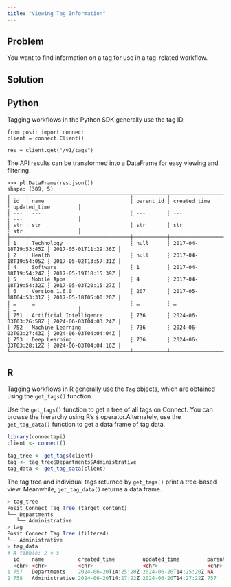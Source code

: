 ```yaml
---
title: "Viewing Tag Information"
---
```


## Problem

You want to find information on a tag for use in a tag-related workflow.

## Solution

::: {.panel-tabset group="language"}

## Python

Tagging workflows in the Python SDK generally use the tag ID.

```.python
from posit import connect
client = connect.Client()

res = client.get("/v1/tags")
```

The API results can be transformed into a DataFrame for easy viewing and filtering.

```.python
>>> pl.DataFrame(res.json())
shape: (309, 5)
┌─────┬─────────────────────────────────┬───────────┬──────────────────────┬──────────────────────┐
│ id  ┆ name                            ┆ parent_id ┆ created_time         ┆ updated_time         │
│ --- ┆ ---                             ┆ ---       ┆ ---                  ┆ ---                  │
│ str ┆ str                             ┆ str       ┆ str                  ┆ str                  │
╞═════╪═════════════════════════════════╪═══════════╪══════════════════════╪══════════════════════╡
│ 1   ┆ Technology                      ┆ null      ┆ 2017-04-18T19:53:45Z ┆ 2017-05-01T11:29:36Z │
│ 2   ┆ Health                          ┆ null      ┆ 2017-04-18T19:54:05Z ┆ 2017-05-02T13:57:31Z │
│ 4   ┆ Software                        ┆ 1         ┆ 2017-04-18T19:54:24Z ┆ 2017-05-19T18:15:39Z │
│ 5   ┆ Mobile Apps                     ┆ 4         ┆ 2017-04-18T19:54:32Z ┆ 2017-05-03T20:15:27Z │
│ 6   ┆ Version 1.6.0                   ┆ 207       ┆ 2017-05-18T04:53:31Z ┆ 2017-05-18T05:00:20Z │
│ …   ┆ …                               ┆ …         ┆ …                    ┆ …                    │
│ 751 ┆ Artificial Intelligence         ┆ 736       ┆ 2024-06-03T03:26:58Z ┆ 2024-06-03T04:03:24Z │
│ 752 ┆ Machine Learning                ┆ 736       ┆ 2024-06-03T03:27:43Z ┆ 2024-06-03T04:04:04Z │
│ 753 ┆ Deep Learning                   ┆ 736       ┆ 2024-06-03T03:28:12Z ┆ 2024-06-03T04:04:16Z │
└─────┴─────────────────────────────────┴───────────┴──────────────────────┴──────────────────────┘
```

## R

Tagging workflows in R generally use the `Tag` objects, which are obtained using the `get_tags()` function.

Use the `get_tags()` function to get a tree of all tags on Connect. You can browse the hierarchy using R's `$` operator.Alternately, use the `get_tag_data()` function to get a data frame of tag data.


```.r
library(connectapi)
client <- connect()

tag_tree <- get_tags(client)
tag <- tag_tree$Departments$Administrative
tag_data <- get_tag_data(client)
```

The tag tree and individual tags returned by `get_tags()` print a tree-based view. Meanwhile, `get_tag_data()` returns a data frame.

```.r
> tag_tree
Posit Connect Tag Tree (target_content)
└── Departments
   └── Administrative
> tag
Posit Connect Tag Tree (filtered)
└── Administrative
> tag_data
# A tibble: 2 × 5
  id    name           created_time         updated_time         parent_id
  <chr> <chr>          <chr>                <chr>                <chr>    
1 757   Departments    2024-06-20T14:25:20Z 2024-06-20T14:25:20Z NA       
2 758   Administrative 2024-06-20T14:27:22Z 2024-06-20T14:27:22Z 757 
``` 

:::